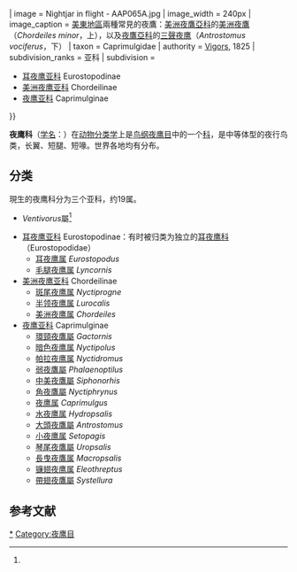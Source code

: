 {{Autotaxobox
| fossil_range = [[始新世|始新世]]晚期至今，{{fossilrange|38|0|ref=<ref name = Mourer-Chauviré>{{ cite journal | author = Mourer-Chauviré, C. | year = 1988 | title = Le gisement du Bretou (Phosphorites du Quercy, Tarn-et-Garonne, France) et sa faune de vertébrés de l'Eocène supérieur. II Oiseaux | journal = ''Palaeontographica, Abteilung A'' | volume = 205 | pages = 29-50 | url = https://www.researchgate.net/publication/293226582_Le_gisement_du_Bretou_Phosphorites_du_Quercy_Tarn-et-Garonne_France_et_sa_faune_de_vertebres_de_l'Eocene_superieur_II_Oiseaux }}</ref>}}
| image = Nightjar in flight - AAP065A.jpg
| image_width = 240px
| image_caption = [[美國東部|美東地區]]兩種常見的夜鷹：[[美洲夜鷹亞科|美洲夜鷹亞科]]的[[美洲夜鷹|美洲夜鷹]]（''Chordeiles minor''，上），以及[[夜鷹亞科|夜鷹亞科]]的[[三聲夜鹰|三聲夜鹰]]（''Antrostomus vociferus''，下）
| taxon = Caprimulgidae
| authority = [[Nicholas_Aylward_Vigors|Vigors]], 1825
| subdivision_ranks = 亚科
| subdivision = 
*[[耳夜鹰亚科|耳夜鹰亚科]] Eurostopodinae
*[[美洲夜鹰亚科|美洲夜鹰亚科]] Chordeilinae
*[[夜鹰亚科|夜鹰亚科]] Caprimulginae
}}

'''夜鹰科'''（[[学名|学名]]：{{lang|la|Caprimulgidae}}）在[[动物分类学|动物分类学]]上是[[鸟纲|鸟纲]][[夜鹰目|夜鹰目]]中的一个[[科_(生物)|科]]，是中等体型的夜行鸟类，长翼、短腿、短喙。世界各地均有分布。

==分类==
現生的夜鹰科分为三个亚科，约19属。{{r|IOC|Boyd}}
*{{extinct}}''Ventivorus''屬<ref name = Mourer-Chauviré/>
*[[耳夜鹰亚科|耳夜鹰亚科]] Eurostopodinae：有时被归类为独立的[[耳夜鹰科|耳夜鹰科]]（Eurostopodidae）
**[[耳夜鹰属|耳夜鹰属]] ''Eurostopodus''
**[[毛腿夜鹰属|毛腿夜鹰属]] ''Lyncornis''
* [[美洲夜鹰亚科|美洲夜鹰亚科]] Chordeilinae
**[[斑尾夜鹰属|斑尾夜鹰属]] ''Nyctiprogne''
**[[半领夜鹰属|半领夜鹰属]] ''Lurocalis''
**[[美洲夜鹰属|美洲夜鹰属]] ''Chordeiles''
* [[夜鹰亚科|夜鹰亚科]] Caprimulginae
**[[環頸夜鷹屬|環頸夜鷹屬]] ''Gactornis''
**[[暗色夜鹰属|暗色夜鹰属]] ''Nyctipolus''
**[[帕拉夜鹰属|帕拉夜鹰属]] ''Nyctidromus''
**[[弱夜鷹屬|弱夜鷹屬]] ''Phalaenoptilus''
**[[中美夜鷹屬|中美夜鷹屬]] ''Siphonorhis''
**[[角夜鷹屬|角夜鷹屬]] ''Nyctiphrynus''
**[[夜鹰属|夜鹰属]] ''Caprimulgus''
**[[水夜鹰属|水夜鹰属]] ''Hydropsalis''
**[[大頭夜鷹屬|大頭夜鷹屬]] ''Antrostomus ''
**[[小夜鹰属|小夜鹰属]] ''Setopagis ''
**[[琴尾夜鷹屬|琴尾夜鷹屬]] ''Uropsalis''
**[[長曳夜鷹属|長曳夜鷹属]] ''Macropsalis''
**[[镰翅夜鹰属|镰翅夜鹰属]] ''Eleothreptus''
**[[帶翅夜鷹屬|帶翅夜鷹屬]] ''Systellura ''

==参考文献==
{{reflist|refs=
<ref name="Boyd">{{cite web|website=[[John_Boyd's_website|John Boyd's website]]|last=Boyd|first=John|year=2007|title=''Caprimulgidae: Nightjars, Nighthawks''|url=http://jboyd.net/Taxo/Caprimulgidae.pdf|accessdate=30 December 2017|archive-date=2020-08-04|archive-url=https://web.archive.org/web/20200804120534/http://jboyd.net/Taxo/Caprimulgidae.pdf|dead-url=no}}</ref>
<ref name="IOC">{{cite web |website=[[IOC_World_Bird_List|IOC World Bird List]] |version=v8.1 |url=http://www.worldbirdnames.org/IOC_8.1_vs_other_lists.xlsx |title=''Comparison of IOC 8.1 with other world lists'' |accessdate=30 December 2017 |archive-date=2018-09-08 |archive-url=https://web.archive.org/web/20180908182014/http://www.worldbirdnames.org/IOC_8.1_vs_other_lists.xlsx |dead-url=yes }}</ref>
}}

{{taxonbar}}

[[Category:夜鹰科|*]]
[[Category:夜鹰目|Category:夜鹰目]]